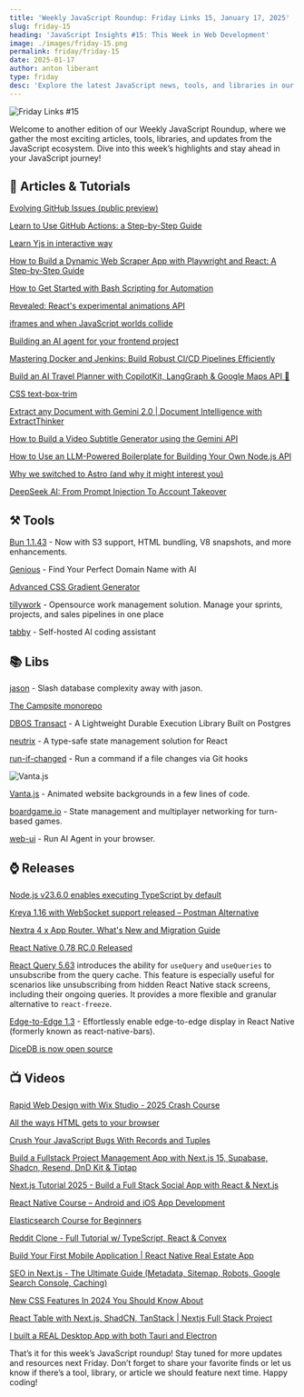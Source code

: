 ```yaml
---
title: 'Weekly JavaScript Roundup: Friday Links 15, January 17, 2025'
slug: friday-15
heading: 'JavaScript Insights #15: This Week in Web Development'
image: ./images/friday-15.png
permalink: friday/friday-15
date: 2025-01-17
author: anton liberant
type: friday
desc: 'Explore the latest JavaScript news, tools, and libraries in our Weekly JavaScript Roundup: Friday Links 15. Stay updated with trending resources and coding tips.'
---
```


![Friday Links #15](./images/friday-15.png)

Welcome to another edition of our Weekly JavaScript Roundup, where we gather the most exciting articles, tools, libraries, and updates from the JavaScript ecosystem. Dive into this week’s highlights and stay ahead in your JavaScript journey!

## 📜 Articles & Tutorials

[Evolving GitHub Issues (public preview)](https://github.blog/changelog/2025-01-13-evolving-github-issues-public-preview/)

[Learn to Use GitHub Actions: a Step-by-Step Guide](https://www.freecodecamp.org/news/learn-to-use-github-actions-step-by-step-guide/)

[Learn Yjs in interactive way](https://learn.yjs.dev/)

[How to Build a Dynamic Web Scraper App with Playwright and React: A Step-by-Step Guide](https://www.freecodecamp.org/news/build-a-dynamic-web-scraper-app-with-playwright-and-react/)

[How to Get Started with Bash Scripting for Automation](https://dev.to/aditya8raj/how-to-get-started-with-bash-scripting-for-automation-5d0k)

[Revealed: React's experimental animations API](https://motion.dev/blog/reacts-experimental-view-transition-api)

[iframes and when JavaScript worlds collide](https://gregros.dev/post/iframes-and-when-javascript-worlds-collide)

[Building an AI agent for your frontend project](https://blog.logrocket.com/building-ai-agent-frontend-project/)

[Mastering Docker and Jenkins: Build Robust CI/CD Pipelines Efficiently](https://www.docker.com/blog/docker-and-jenkins-build-robust-ci-cd-pipelines/)

[Build an AI Travel Planner with CopilotKit, LangGraph & Google Maps API 🤩](https://dev.to/copilotkit/build-an-ai-travel-planner-with-copilotkit-langgraph-google-maps-api-32fm)

[CSS text-box-trim](https://developer.chrome.com/blog/css-text-box-trim)

[Extract any Document with Gemini 2.0 | Document Intelligence with ExtractThinker](https://pub.towardsai.net/extract-any-document-with-gemini-2-0-document-intelligence-with-extractthinker-4eda6eed99e5)

[How to Build a Video Subtitle Generator using the Gemini API](https://www.freecodecamp.org/news/build-a-video-subtitle-generator-using-the-gemini-api/)

[How to Use an LLM-Powered Boilerplate for Building Your Own Node.js API](https://itnext.io/how-to-use-an-llm-powered-boilerplate-for-building-your-own-node-js-api-59e9fc11ce95)

[Why we switched to Astro (and why it might interest you)](https://www.datocms.com/blog/why-we-switched-to-astro?ref=dailydev)

[DeepSeek AI: From Prompt Injection To Account Takeover](https://embracethered.com/blog/posts/2024/deepseek-ai-prompt-injection-to-xss-and-account-takeover/)

## ⚒️ Tools

[Bun 1.1.43](https://bun.sh/blog/bun-v1.1.43) - Now with S3 support, HTML bundling, V8 snapshots, and more enhancements.

[Genious](https://genious.name/) - Find Your Perfect Domain Name with AI

[Advanced CSS Gradient Generator](https://codepen.io/Hanzla-Baig/pen/gbYvyVN)

[tillywork](https://github.com/tillywork/tillywork) - Opensource work management solution. Manage your sprints, projects, and sales pipelines in one place

[tabby](https://github.com/TabbyML/tabby) - Self-hosted AI coding assistant

## 📚 Libs

[jason](https://github.com/realfakenerd/jason) - Slash database complexity away with jason.

[The Campsite monorepo](https://github.com/campsite/campsite)

[DBOS Transact](https://github.com/dbos-inc/dbos-transact-ts) - A Lightweight Durable Execution Library Built on Postgres

[neutrix](https://github.com/duriantaco/neutrix) - A type-safe state management solution for React

[run-if-changed](https://github.com/hkdobrev/run-if-changed) - Run a command if a file changes via Git hooks

![Vanta.js](./images/Vantajs.png)

[Vanta.js](https://www.vantajs.com/) - Animated website backgrounds in a few lines of code.

[boardgame.io](https://boardgame.io/) - State management and multiplayer networking for turn-based games.

[web-ui](https://github.com/browser-use/web-ui) - Run AI Agent in your browser.

## ⌚ Releases

[Node.js v23.6.0 enables executing TypeScript by default](https://nodejs.org/en/blog/release/v23.6.0)

[Kreya 1.16 with WebSocket support released – Postman Alternative](https://kreya.app/blog/kreya-1.16-whats-new/)

[Nextra 4 x App Router. What's New and Migration Guide](https://the-guild.dev/blog/)

[React Native 0.78 RC.0 Released](https://github.com/facebook/react-native/releases/tag/v0.78.0-rc.0)

[React Query 5.63](https://github.com/TanStack/query/releases/tag/v5.63.0) introduces the ability for `useQuery` and `useQueries` to unsubscribe from the query cache. This feature is especially useful for scenarios like unsubscribing from hidden React Native stack screens, including their ongoing queries. It provides a more flexible and granular alternative to `react-freeze`.

[Edge-to-Edge 1.3](https://github.com/zoontek/react-native-edge-to-edge/releases/tag/1.3.0) - Effortlessly enable edge-to-edge display in React Native (formerly known as react-native-bars).

[DiceDB is now open source](https://dicedb.io/blog/dicedb-is-open-source/?ref=dailydev)

## 📺 Videos

[Rapid Web Design with Wix Studio - 2025 Crash Course](https://www.youtube.com/watch?v=pjVS-TlEm4o)

[All the ways HTML gets to your browser](https://www.youtube.com/watch?v=Cifkb-ZVps4)

[Crush Your JavaScript Bugs With Records and Tuples](https://www.youtube.com/watch?v=w_dEfCWol4k)

[Build a Fullstack Project Management App with Next.js 15, Supabase, Shadcn, Resend, DnD Kit & Tiptap](https://www.youtube.com/watch?v=jUrbJ2y-xmo)

[Next.js Tutorial 2025 - Build a Full Stack Social App with React & Next.js](https://www.youtube.com/watch?v=vUYopHWOURg)

[React Native Course – Android and iOS App Development](https://www.youtube.com/watch?v=obH0Po_RdWk)

[Elasticsearch Course for Beginners](https://www.youtube.com/watch?v=a4HBKEda_F8)

[Reddit Clone - Full Tutorial w/ TypeScript, React & Convex](https://www.youtube.com/watch?v=N2vE2bP5Mok)

[Build Your First Mobile Application | React Native Real Estate App](https://www.youtube.com/watch?v=CzJQEstIiEI)

[SEO in Next.js - The Ultimate Guide (Metadata, Sitemap, Robots, Google Search Console, Caching)](https://www.youtube.com/watch?v=wTGVHLyV09M)

[New CSS Features In 2024 You Should Know About](https://www.youtube.com/watch?v=Bfdqyws-Ixw)

[React Table with Next.js, ShadCN, TanStack | Nextjs Full Stack Project](https://www.youtube.com/watch?v=ereMZIC1wac)

[I built a REAL Desktop App with both Tauri and Electron](https://www.youtube.com/watch?v=CEXex3xdKro)

That’s it for this week’s JavaScript roundup! Stay tuned for more updates and resources next Friday. Don’t forget to share your favorite finds or let us know if there’s a tool, library, or article we should feature next time. Happy coding!
